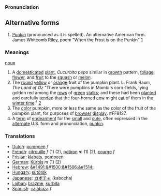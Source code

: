 ===Pronunciation===

==Alternative forms==
# [[Punkin]] (pronounced as it is spelled). An alternative American form. James Whitcomb Riley, poem "When the Frost is on the Punkin" [http://www.bartleby.com/104/10.html]

===Meanings===

[[noun]]

# A [[domesticated]] [[plant]], ''Cucurbita pepo'' similar in [[growth]] pattern, [[foliage]], [[flower]], and [[fruit]] to the [[squash]] or [[melon]].
# The [[round]] [[yellow]] or [[orange]] fruit of the pumpkin plant. L. Frank Baum, ''The Land of Oz'' "There were pumpkins in Mombi's corn-fields, lying golden red among the [[row|rows]] of [[green]] [[stalk|stalks]]; and these had been [[plant|planted]] and carefully [[tend|tended]] that the four-horned [[cow]] might [[eat]] of them in the [[winter time]]." [http://www.literature.org/authors/baum-l-frank/the-marvelous-land-of-oz/chapter-01.html]
# The [[color]] pumpkin, more or less the same as the color of the fruit of the pumpkin plant, for purposes of [[browser]] [[display]]: <nowiki>#</nowiki>FF8127.
# A [[term]] of [[endearment]] for the [[small]] and [[cute]], often expressed in the [[alternate]] U.S. form and pronunciation, [[punkin]].

===Translations===

*[[Dutch]]: [[pompoen]] ''f''
*[[French]]: [[citrouille]] ''f'' (1) (2), [[potiron]] ''m'' (1) (2), [[courge]] ''f''
*[[Frisian]]: [[klabats]], [[pompoen]]
*[[German]]: [[Kürbis]] ''m'' (1) (2)
*[[Hebrew]]: [[&#1491;&#1500;&#1506;&#1514;]]
*[[Hungary]]: [[sütőtök]]
*[[Japanese]]: [[カボチャ]] (kabocha)
*[[Lojban]]: [[brazme]], [[kurbita]]
*[[Spanish]]: [[calabaza]] ''f''